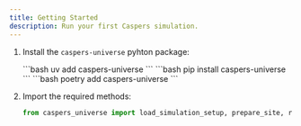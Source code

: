 ```yaml
---
title: Getting Started
description: Run your first Caspers simulation.
---
```



<Steps>

1. Install the `caspers-universe` pyhton package:

   <Tabs>
     <TabItem label="uv">
       ```bash
       uv add caspers-universe
       ```
     </TabItem>
     <TabItem label="pip">
       ```bash
       pip install caspers-universe
       ```
     </TabItem>
     <TabItem label="poetry">
       ```bash
       poetry add caspers-universe
       ```
     </TabItem>
   </Tabs>

2. Import the required methods:

   ```python
   from caspers_universe import load_simulation_setup, prepare_site, run_simulation
   ```

</Steps>
